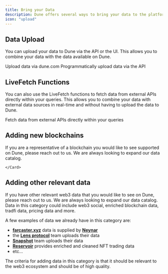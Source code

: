 ```yaml
---
title: Bring your Data
description: Dune offers several ways to bring your data to the platform.
icon: "upload"
---
```


## Data Upload

You can upload your data to Dune via the API or the UI. This allows you to combine your data with the data available on Dune.

<CardGroup cols={2}>
  <Card title="Upload data via the User Interface" icon="upload" href="/web-app/upload-data">
    Upload data via dune.com
    </Card>
  <Card title="Upload data via the API" icon="square-terminal" href="/api-reference/tables/endpoint/upload">
    Programmatically upload data via the API
  </Card>
</CardGroup>

## LiveFetch Functions

You can also use the LiveFetch functions to fetch data from external APIs directly within your queries. This allows you to combine your data with external data sources in real-time and without having to upload the data to Dune.

<CardGroup cols={1}>
  <Card title="LiveFetch Functions" icon="download" href="/query-engine/Functions-and-operators/live-fetch">
    Fetch data from external APIs directly within your queries
  </Card>
</CardGroup>

## Adding new blockchains

If you are a representative of a blockchain you would like to see supported on Dune, please reach out to us. We are always looking to expand our data catalog.

<CardGroup cols={1}>
  <Card title="Request a new blockchain integration!" icon="warehouse" href="https://dune.com/enterprise">
    
    </Card>
  </CardGroup>

  ## Adding other relevant data

If you have other relevant web3 data that you would like to see on Dune, please reach out to us. We are always looking to expand our data catalog.
Data in this category could include web3 social, enriched blockchain data, tradfi data, pricing data and more.   

A few examples of data we already have in this category are:

- [**farcaster.xyz**](https://www.farcaster.xyz/) data is supplied by [**Neynar**](https://www.neynar.xyz/)
- the [**Lens protocol**](https://lens.xyz) team uploads their data
- [**Snapshot**](https://snapshot.org/#/) team uploads their data
- [**Reservoir**](https://reservoir.api) provides enriched and cleaned NFT trading data
- etc...

<Info> The criteria for adding data in this category is that it should be relevant to the web3 ecosystem and should be of high quality.</Info>

<CardGroup cols={1}>
  <Card title="Request a new data integration!" icon="tower-cell" href="https://dune.com/enterprise">
    </Card>
  </CardGroup>

  
